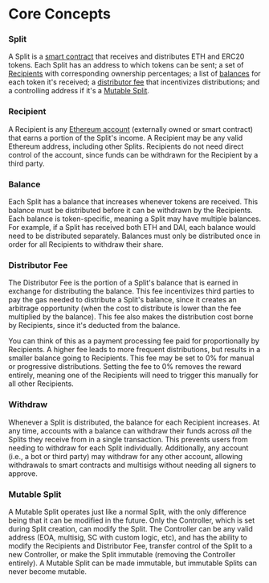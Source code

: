 # Core Concepts

### Split

A Split is a
[smart contract](https://ethereum.org/en/developers/docs/smart-contracts/) that
receives and distributes ETH and ERC20 tokens. Each Split has an address to
which tokens can be sent; a set of [Recipients](/core-concepts#recipient) with
corresponding ownership percentages; a list of
[balances](/core-concepts#balance) for each token it's received; a
[distributor fee](/core-concepts#distributor-fee) that incentivizes
distributions; and a controlling address if it's a
[Mutable Split](/core-concepts#mutable-split).

### Recipient

A Recipient is any
[Ethereum account](https://ethereum.org/en/developers/docs/accounts/#types-of-account)
(externally owned or smart contract) that earns a portion of the Split's income.
A Recipient may be any valid Ethereum address, including other Splits.
Recipients do not need direct control of the account, since funds can be
withdrawn for the Recipient by a third party.

### Balance

Each Split has a balance that increases whenever tokens are received. This
balance must be distributed before it can be withdrawn by the Recipients. Each
balance is token-specific, meaning a Split may have multiple balances. For
example, if a Split has received both ETH and DAI, each balance would need to be
distributed separately. Balances must only be distributed once in order for all
Recipients to withdraw their share.

### Distributor Fee

The Distributor Fee is the portion of a Split's balance that is earned in
exchange for distributing the balance. This fee incentivizes third parties to
pay the gas needed to distribute a Split's balance, since it creates an
arbitrage opportunity (when the cost to distribute is lower than the fee
multiplied by the balance). This fee also makes the distribution cost borne by
Recipients, since it's deducted from the balance.

You can think of this as a payment processing fee paid for proportionally by
Recipients. A higher fee leads to more frequent distributions, but results in a
smaller balance going to Recipients. This fee may be set to 0% for manual or
progressive distributions. Setting the fee to 0% removes the reward entirely,
meaning one of the Recipients will need to trigger this manually for all other
Recipients.

### Withdraw

Whenever a Split is distributed, the balance for each Recipient increases. At
any time, accounts with a balance can withdraw their funds across _all_ the
Splits they receive from in a single transaction. This prevents users from
needing to withdraw for each Split individually. Additionally, any account
(i.e., a bot or third party) may withdraw for any other account, allowing
withdrawals to smart contracts and multisigs without needing all signers to
approve.

### Mutable Split

A Mutable Split operates just like a normal Split, with the only difference
being that it can be modified in the future. Only the Controller, which is set
during Split creation, can modify the Split. The Controller can be any valid
address (EOA, multisig, SC with custom logic, etc), and has the ability to
modify the Recipients and Distributor Fee, transfer control of the Split to a
new Controller, or make the Split immutable (removing the Controller entirely).
A Mutable Split can be made immutable, but immutable Splits can never become
mutable.
